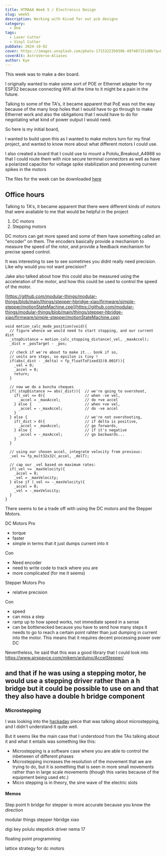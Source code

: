 ```yaml
---
title: HTMAAA Week 5 / Electronics Design
slug: week5
description: Working with Kicad for out pcb designs
category:
  - One
tags:
  - Laser Cutter
  - Vinyl Cutter
pubDate: 2024-10-02
cover: https://images.unsplash.com/photo-1715322350396-497487151d0b?q=80&w=1960&h=1102&auto=format&fit=crop&ixlib=rb-4.0.3&ixid=M3wxMjA3fDB8MHxwaG90by1wYWdlfHx8fGVufDB8fHx8fA%3D%3D
coverAlt: AstroVerse-Aliases
author: Kye
---
```






This week was to make a dev board.

I originally wanted to make some sort of POE or Ethernet adapter for my ESP32 because connecting Wifi all the time to it might be a pain in the future.

Talking to some of the TA's, it became apparent that PoE was not the way because of the many loop holes that I would have to go through to make Ethernet work and also the obligations that I would have to do for negotiating what kind of power output I would need.

So here is my initial board,

<OptimizedCover src={board_pcb} alt="board_pcb"  />

<OptimizedCover src={board_pcb} alt="board_sch"  />



I wanted to build upon this as I wanted to make motors turn for my final project, and wanted to know more about what different motors I could use.

I also created a board that I could use to mount a Pololu_Breakout_A4988 so that I could route them with nice secure terminal connectors as well as have a polarized capacitor for voltage spike stabilization and preventing current spikes in the motors

<OptimizedCover src={motor_pcb} alt="board_sch"  />

<OptimizedCover src={motor_sch} alt="board_sch"  />


The files for the week can be downloaded <a href="/week5/week5_motor_dev.zip" download>here</a>



## Office hours

Talking to TA's, it became apparent that there were different kinds of motors that were avaliable to me that would be helpful in the project

1. DC motors
2. Stepping motors


DC motors can get more speed and some of them have something called an "encoder" on them.
The encoders basically  provide a mechanism to measure the speed of the rotor, and provide a feedback mechanism for precise speed control. 

It was interesting to see to see sometimes you didnt really need precision. Like why would you not want precision?

Jake also talked about how this could also be measured using the acceleration of the motor, and how this could be used to control the speed of the motor.

[https://github.com/modular-things/modular-things/blob/main/things/stepper-hbridge-xiao/firmware/simple-stepper/motionStateMachine.cpp](https://github.com/modular-things/modular-things/blob/main/things/stepper-hbridge-xiao/firmware/simple-stepper/motionStateMachine.cpp)

```
void motion_calc_mode_position(void){
  // figure whence we would need to start stopping, and our current dist  
  _stopDistance = motion_calc_stopping_distance(_vel, _maxAccel);
  _dist = _posTarget - _pos;

  // check if we're about to make it... bonk if so, 
  // units are steps, so epsilon is tiny ! 
  if(abs(_dist - _delta) < fp_floatToFixed32(0.001F)){
    _vel = 0;
    _accel = 0;
    return;
  }

  // now we do a buncha cheques 
  if(_stopDistance >= abs(_dist)){  // we're going to overshoot, 
    if(_vel <= 0){                  // when -ve vel, 
      _accel = _maxAccel;           // do +ve accel 
    } else {                        // when +ve vel, 
      _accel = -_maxAccel;          // do -ve accel 
    }
  } else {                          // we're not overshooting, 
    if(_dist > 0){                  // if delta is positive,
      _accel = _maxAccel;           // go forwards, 
    } else {                        // if it's negative 
      _accel = -_maxAccel;          // go backwards... 
    }
  }

  // using our chosen accel, integrate velocity from previous: 
  _vel += fp_mult32x32(_accel, _delT); 

  // cap our _vel based on maximum rates: 
  if(_vel >= _maxVelocity){
    _accel = 0;
    _vel = _maxVelocity;
  } else if (_vel <= -_maxVelocity){
    _accel = 0;
    _vel = -_maxVelocity;
  }
}
```

There seems to be a trade off with using the DC motors and the Stepper Motors.

DC Motors
Pro
- torque
- faster
- simple in terms that it just dumps current into it

Con
- Need encoder
- need to write code to track where you are
- more complicated (for me it seems)


Stepper Motors
Pro
- relative precision

Con
- speed
- can miss a step 
- ramp up to how speed works, not immediate speed in a sense
- can be bottlenecked because you have to send how many steps it needs to go to reach a certain point rahter than just dumping in current into the motor. This means that it requires decent processing power over DC


Nevertheless, he said that this was a good library that I could look into
https://www.airspayce.com/mikem/arduino/AccelStepper/

and that if he was using a stepping motor, he would use a stepping driver rather than a h bridge
but it could be possible to use on and that they also have a double h bridge component
- 



### Microstepping 
I was looking into the [hackaday](https://hackaday.com/2016/08/29/how-accurate-is-microstepping-really/) piece that was talking about microstepping, and I didn't understand it quite well.

But it seems like the main case that I understood from the TAs talking about it and what it entails was something like this:
- Microstepping is a software case where you are able to control the inbetween of different phases 
- Microstepping increases the resolution of the movement that we are trying to do, but it is something that is seen in more small movements rather than in large scale movements (though this varies because of the equipment being used etc.)
- Micro stepping is in theory, the sine wave of the electric slots

#### Memos


Step point
h bridge for stepper is more accurate because you know the direction 


modular things stepper hbridge xiao

digi key polulu stepstick driver
nema 17

floating point programming

lattice strategy for dc motors